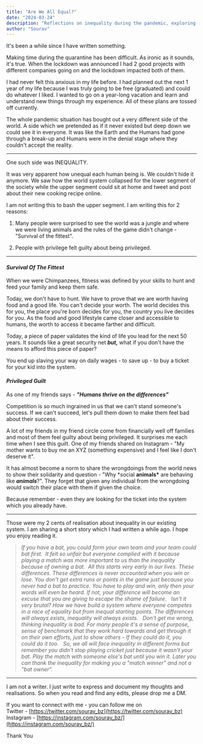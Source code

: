 ```yaml
---
title: "Are We All Equal?"
date: "2024-03-24"
description: "Reflections on inequality during the pandemic, exploring the concept of survival of the fittest in modern society and the phenomenon of privileged guilt."
author: "Sourav"
---
```


It's been a while since I have written something.

Making time during the quarantine has been difficult. As ironic as it sounds, it's true. When the lockdown was announced I had 2 good projects with different companies going on and the lockdown impacted both of them.

I had never felt this anxious in my life before. I had planned out the next 1 year of my life because I was truly going to be free (graduated) and could do whatever I liked. I wanted to go on a year-long vacation and learn and understand new things through my experience. All of these plans are tossed off currently.

The whole pandemic situation has bought out a very different side of the world. A side which we pretended as if it never existed but deep down we could see it in everyone. It was like the Earth and the Humans had gone through a break-up and Humans were in the denial stage where they couldn't accept the reality.

---

One such side was INEQUALITY.

It was very apparent how unequal each human being is. We couldn't hide it anymore. We saw how the world system collapsed for the lower segment of the society while the upper segment could sit at home and tweet and post about their new cooking recipe online.

I am not writing this to bash the upper segment. I am writing this for 2 reasons:

1. Many people were surprised to see the world was a jungle and where we were living animals and the rules of the game didn't change - "Survival of the fittest".

2. People with privilege felt guilty about being privileged.

---

#### _Survival Of The Fittest_

When we were Chimpanzees, fitness was defined by your skills to hunt and feed your family and keep them safe.

Today, we don't have to hunt. We have to prove that we are worth having food and a good life. You can't decide your worth. The world decides this for you, the place you're born decides for you, the country you live decides for you. As the food and good lifestyle came closer and accessible to humans, the worth to access it became farther and difficult.

Today, a piece of paper validates the kind of life you lead for the next 50 years. It sounds like a great security net **_but,_** what if you don't have the means to afford this piece of paper?

You end up slaving your way on daily wages - to save up - to buy a ticket for your kid into the system.

#### **_Privileged Guilt_**

As one of my friends says - **_"Humans thrive on the differences"_**

Competition is so much ingrained in us that we can't stand someone's success. If we can't succeed, let's pull them down to make them feel bad about their success.

A lot of my friends in my friend circle come from financially well off families and most of them feel guilty about being privileged. It surprises me each time when I see this guilt. One of my friends shared on Instagram - "My mother wants to buy me an XYZ (something expensive) and I feel like I don't deserve it".

It has almost become a norm to share the wrongdoings from the world news to show their solidarity and question - "Why \*social **animals\*** are behaving like **_animals_**?". They forget that given any individual from the wrongdoing would switch their place with them if given the choice.

Because remember - even they are looking for the ticket into the system which you already have.

---

Those were my 2 cents of realisation about inequality in our existing system. I am sharing a short story which I had written a while ago. I hope you enjoy reading it.

> _If you have a bat, you could form your own team and your team could bat first. ⁣
> It felt so unfair but everyone complied with it because playing a match was more important to us than the inequality because of owning a bat.⁣
> ⁣
> All this starts very early in our lives. These differences. These differences is never accounted when you win or lose. You don't get extra runs or points in the game just because you never had a bat to practice. You have to play and win, only then your words will even be heard. If not, your difference will become an excuse that you are giving to escape the shame of failure. ⁣
> ⁣
> Isn't it very brutal? How we have build a system where everyone competes in a race of equality but from inequal starting points. The differences will always exists, inequality will always exists. ⁣
> ⁣
> Don't get me wrong, thinking inequality is bad. For many people it's a sense of purpose, sense of benchmark that they work hard towards and get through it on their own efforts, just to show others - If they could do it, you could do it too. ⁣
> ⁣
> So, we all will face inequality in different forms but remember you didn't stop playing cricket just because it wasn't your bat. Play the match with someone else's bat until you win it. Later you can thank the inequality for making you a "match winner" and not a "bat owner"._

---

I am not a writer. I just write to express and document my thoughts and realisations. So when you read and find any edits, please drop me a DM.

If you want to connect with me - you can follow me on  
Twitter - [https://twitter.com/sourav_bz](https://twitter.com/sourav_bz)  
Instagram - [https://instagram.com/sourav_bz/](https://instagram.com/sourav_bz/)

Thank You
